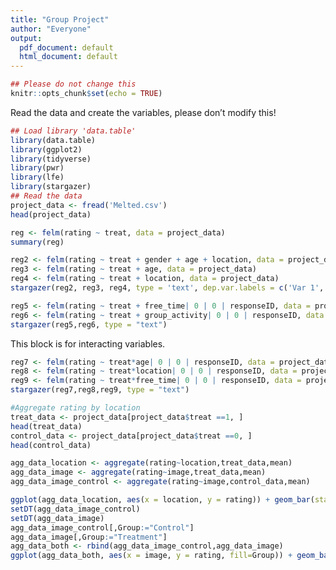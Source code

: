 ```yaml
---
title: "Group Project"
author: "Everyone"
output:
  pdf_document: default
  html_document: default
---
```

```r
## Please do not change this
knitr::opts_chunk$set(echo = TRUE)
```

Read the data and create the variables, please don't modify this!
```r
## Load library 'data.table'
library(data.table)
library(ggplot2)
library(tidyverse)
library(pwr)
library(lfe)
library(stargazer)
## Read the data
project_data <- fread('Melted.csv')
head(project_data)
```
```r
reg <- felm(rating ~ treat, data = project_data)
summary(reg)
```

```r
reg2 <- felm(rating ~ treat + gender + age + location, data = project_data)
reg3 <- felm(rating ~ treat + age, data = project_data)
reg4 <- felm(rating ~ treat + location, data = project_data)
stargazer(reg2, reg3, reg4, type = 'text', dep.var.labels = c('Var 1', 'Var 2', 'Val 3'), covariate.labels = c('Treatment','Gender', 'Age', 'Location','Intercept'))

```
```r
reg5 <- felm(rating ~ treat + free_time| 0 | 0 | responseID, data = project_data )
reg6 <- felm(rating ~ treat + group_activity| 0 | 0 | responseID, data = project_data )
stargazer(reg5,reg6, type = "text")
```

This block is for interacting variables.
```r
reg7 <- felm(rating ~ treat*age| 0 | 0 | responseID, data = project_data )
reg8 <- felm(rating ~ treat*location| 0 | 0 | responseID, data = project_data )
reg9 <- felm(rating ~ treat*free_time| 0 | 0 | responseID, data = project_data )
stargazer(reg7,reg8,reg9, type = "text")
```

```r
#Aggregate rating by location
treat_data <- project_data[project_data$treat ==1, ]
head(treat_data)
control_data <- project_data[project_data$treat ==0, ]
head(control_data)

agg_data_location <- aggregate(rating~location,treat_data,mean)
agg_data_image <- aggregate(rating~image,treat_data,mean)
agg_data_image_control <- aggregate(rating~image,control_data,mean)

ggplot(agg_data_location, aes(x = location, y = rating)) + geom_bar(stat = 'identity')
setDT(agg_data_image_control)
setDT(agg_data_image)
agg_data_image_control[,Group:="Control"]
agg_data_image[,Group:="Treatment"]
agg_data_both <- rbind(agg_data_image_control,agg_data_image)
ggplot(agg_data_both, aes(x = image, y = rating, fill=Group)) + geom_bar(stat = 'identity', position = "dodge") + ggtitle("Rating by Image")+theme(axis.text.x=element_text(angle=25))+xlab("Image")+ylab("Rating")
```